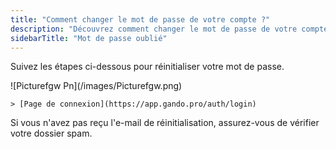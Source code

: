 ```yaml
---
title: "Comment changer le mot de passe de votre compte ?"
description: "Découvrez comment changer le mot de passe de votre compte Gando ? "
sidebarTitle: "Mot de passe oublié"
---
```


Suivez les étapes ci-dessous pour réinitialiser votre mot de passe.

<Steps>
  <Step title="Déconnectez-vous de votre compte ou utilisez une fenêtre de navigation privée.">
    
  </Step>
  <Step title="Accédez à la page de connexion et cliquez sur « Mot de passe oubllié »." stepNumber={0}>
    ![Picturefgw Pn](/images/Picturefgw.png)

    > [Page de connexion](https://app.gando.pro/auth/login)
  </Step>
  <Step title="Entrez votre adresse e-mail et continuez.">
    
  </Step>
  <Step title="Vous recevrez un e-mail contenant un code OTP pour réinitialiser votre mot de passe.">
    Si vous n'avez pas reçu l'e-mail de réinitialisation, assurez-vous de vérifier votre dossier spam.
  </Step>
  <Step title="Enregistrez un nouveau mot de passe">
    
  </Step>
</Steps>